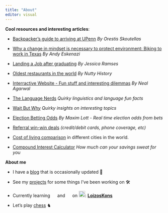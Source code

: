 ```yaml
---
title: "About"
editor: visual
---
```


**Cool resources and interesting articles**:

-   [Backpacker's guide to arriving at UPenn](https://medium.com/@orestis_/a-backpackers-guide-to-arriving-at-university-of-pennsylvania-for-internationals-75757e673561) *By Orestis Skoutellas*

-   [Why a change in mindset is necessary to protect environment: Biking to work in Texas](https://energyethics.st-andrews.ac.uk/blog/what-i-learned-biking-to-work-in-texas/) *By Andy Eskenazi*

-   [Landing a Job after graduating](https://medium.com/startup-stash/the-recruiting-approach-how-to-land-a-job-out-of-university-333b7805a8d4) *By Jessica Ramses*

-   [Oldest restaurants in the world](https://youtu.be/bDOxffz3NBM?si=llBdVl0eV1W3LWK2) *By Nutty History*

-   [Interractive Website - Fun stuff and interesting dilemmas](https://neal.fun/) *By Neal Agarwal*

-   [The Language Nerds](https://thelanguagenerds.com/) *Quirky linguistics and language fun facts*

-   [Wait But Why](https://waitbutwhy.com/) *Quirky insights on interesting topics*

-   [Election Betting Odds](https://electionbettingodds.com/) *By Maxim Lott - Real time election odds from bets*

-   [Referral win-win deals](https://medium.com/@loizoskon/maximize-your-savings-with-my-favorite-referral-deals-27aa0ee319d3) *(credit/debit cards, phone coverage, etc)*

-   [Cost of living comparison](https://www.numbeo.com/cost-of-living/) in different cities in the world.

-   [Compound Interest Calculator](https://www.investor.gov/financial-tools-calculators/calculators/compound-interest-calculator) *How much can your savings sweat for you*

**About me**

-   I have a [blog](https://www.loizos.xyz/blog.html) that is occasionally updated 📝

-   See my [projects](https://www.loizos.xyz/software/) for some things I've been working on 🛠

-   Currently learning ![](images/paste-491BD3EC.png){width="15"} and ![](images/paste-3A990530.png){width="15"} on ![](images/paste-E2C57FB1.png){width="20"}: [**LoizosKons**](https://www.duolingo.com/profile/LoizosKons?via=leagues)

-   Let's play [chess](https://www.chess.com/member/loizossss) ♞

```{=html}
<script async src="https://pagead2.googlesyndication.com/pagead/js/adsbygoogle.js?client=ca-pub-8108736686590832"
     crossorigin="anonymous"></script>
```
